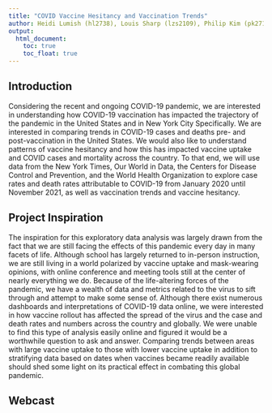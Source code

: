 ```yaml
---
title: "COVID Vaccine Hesitancy and Vaccination Trends"
author: Heidi Lumish (hl2738), Louis Sharp (lzs2109), Philip Kim (pk2711), Kayla Boyer (kb3066), Yujia Li (yl4923)
output: 
  html_document:
    toc: true
    toc_float: true
---
```


## Introduction

Considering the recent and ongoing COVID-19 pandemic, we are interested in understanding how COVID-19 vaccination has impacted the trajectory of the pandemic in the United States and in New York City Specifically. We are interested in comparing trends in COVID-19 cases and deaths pre- and post-vaccination in the United States. We would also like to understand patterns of vaccine hesitancy and how this has impacted vaccine uptake and COVID cases and mortality across the country. To that end, we will use data from the New York Times, Our World in Data, the Centers for Disease Control and Prevention, and the World Health Organization to explore case rates and death rates attributable to COVID-19 from January 2020 until November 2021, as well as vaccination trends and vaccine hesitancy.

## Project Inspiration

The inspiration for this exploratory data analysis was largely drawn from the fact that we are still facing the effects of this pandemic every day in many facets of life. Although school has largely returned to in-person instruction, we are still living in a world polarized by vaccine uptake and mask-wearing opinions, with online conference and meeting tools still at the center of nearly everything we do. Because of the life-altering forces of the pandemic, we have a wealth of data and metrics related to the virus to sift through and attempt to make some sense of. Although there exist numerous dashboards and interpretations of COVID-19 data online, we were interested in how vaccine rollout has affected the spread of the virus and the case and death rates and numbers across the country and globally. We were unable to find this type of analysis easily online and figured it would be a worthwhile question to ask and answer. Comparing trends between areas with large vaccine uptake to those with lower vaccine uptake in addition to stratifying data based on dates when vaccines became readily available should shed some light on its practical effect in combating this global pandemic.

## Webcast

